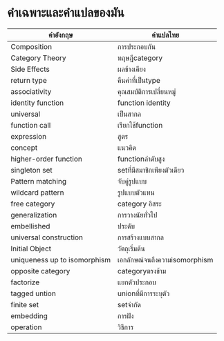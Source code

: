 # คำเฉพาะและคำแปลของมัน

| คำอังกฤษ  | คำแปลไทย  |
|----------|-----------|
| Composition | การประกอบกัน |
| Category Theory  | ทฤษฎีcategory   |
| Side Effects | ผลข้างเคียง |
| return type | คืนค่าที่เป็นtype |
| associativity | คุณสมบัติการเปลี่ยนหมู่ |
| identity function | function identity |
| universal | เป็นสากล |
| function call | เรียกใช้function |
| expression | สูตร |
| concept | แนวคิด |
| higher-order function  | functionลำดับสูง |
| singleton set | setที่มีสมาชิกเพียงตัวเดียว |
| Pattern matching | จับคู่รูปแบบ |
| wildcard pattern | รูปแบบตัวแทน |
| free category | category อิสระ |
| generalization | การวางนัยทั่วไป |
| embellished | ประดับ |
| universal construction | การสร้างแบบสากล | 
| Initial Object | วัตถุเริ่มต้น | 
| uniqueness up to isomorphism | เอกลักษณ์จนถึงความisomorphism |
| opposite category | categoryตรงข้าม |
| factorize | แยกตัวประกอบ |
| tagged untion | unionที่มีการระบุตัว |
| finite set | setจำกัด |
| embedding | การฝัง |
| operation | วิธีการ |
